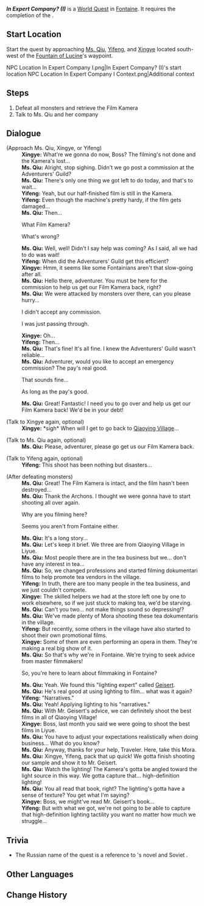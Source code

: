 {{Quest Infobox
|id            = 74051
|image         = World Quest In Expert Company I.png
|type          = World
|requirement   = Complete [[Chapter IV]]: Act II - [[As Light Rain Falls Without Reason]]
|characters    = Ms. Qiu; Traveler; Xingye; Yifeng
|startLocation = [[Fountain of Lucine]], [[Fontaine]]
|region        = Fontaine
|area          = Court of Fontaine Region
|subarea       = Fountain of Lucine
|next          = In Expert Company? (II)
|rewards       = Adventure EXP*150;Mora*20,000;Hero's Wit*3
}}
'''''In Expert Company? (I)''''' is a [[World Quest]] in [[Fontaine]]. It requires the completion of the {{Quest|As Light Rain Falls Without Reason}}.

==Start Location==
Start the quest by approaching [[Ms. Qiu]], [[Yifeng]], and [[Xingye]] located south-west of the [[Fountain of Lucine]]'s waypoint.
<gallery>
NPC Location In Expert Company I.png|In Expert Company? (I)'s start location
NPC Location In Expert Company I Context.png|Additional context
</gallery>

==Steps==
# Defeat all monsters and retrieve the Film Kamera {{Enemy List|Blazing Axe Mitachurl;Hilichurl*3}}
# Talk to Ms. Qiu and her company
<!--
==Gameplay Notes==
-->
==Dialogue==
{{Quest Description|In the Court of Fontaine, you meet a group of people from Liyue...}}
{{Dialogue Start}}
;(Approach Ms. Qiu, Xingye, or Yifeng)
:'''Xingye:''' What're we gonna do now, Boss? The filming's not done and the Kamera's lost...
:'''Ms. Qiu:''' Alright, stop sighing. Didn't we go post a commission at the Adventurers' Guild?
:'''Ms. Qiu:''' There's only one thing we got left to do today, and that's to wait...
:'''Yifeng:''' Yeah, but our half-finished film is still in the Kamera.
:'''Yifeng:''' Even though the machine's pretty hardy, if the film gets damaged...
:'''Ms. Qiu:''' Then...
:{{DIcon}} What Film Kamera?
:{{DIcon}} What's wrong?
:'''Ms. Qiu:''' Well, well! Didn't I say help was coming? As I said, all we had to do was wait!
:'''Yifeng:''' When did the Adventurers' Guild get this efficient?
:'''Xingye:''' Hmm, it seems like some Fontainians aren't that slow-going after all.
:'''Ms. Qiu:''' Hello there, adventurer. You must be here for the commission to help us get our Film Kamera back, right?
:'''Ms. Qiu:''' We were attacked by monsters over there, can you please hurry...
:{{DIcon}} I didn't accept any commission.
:{{DIcon}} I was just passing through.
:'''Xingye:''' Oh...
:'''Yifeng:''' Then...
:'''Ms. Qiu:''' That's fine! It's all fine. I knew the Adventurers' Guild wasn't reliable...
:'''Ms. Qiu:''' Adventurer, would you like to accept an emergency commission? The pay's real good.
:{{DIcon}} That sounds fine...
:{{DIcon}} As long as the pay's good.
:'''Ms. Qiu:''' Great! Fantastic! I need you to go over and help us get our Film Kamera back! We'd be in your debt!

;(Talk to Xingye again, optional)
:'''Xingye:''' *sigh* When will I get to go back to [[Qiaoying Village]]...

;(Talk to Ms. Qiu again, optional)
:'''Ms. Qiu:''' Please, adventurer, please go get us our Film Kamera back.

;(Talk to Yifeng again, optional)
:'''Yifeng:''' This shoot has been nothing but disasters...

;(After defeating monsters)
:'''Ms. Qiu:''' Great! The Film Kamera is intact, and the film hasn't been destroyed...
:'''Ms. Qiu:''' Thank the Archons. I thought we were gonna have to start shooting all over again.
:{{DIcon}} Why are you filming here?
:{{DIcon}} Seems you aren't from Fontaine either.
:'''Ms. Qiu:''' It's a long story...
:'''Ms. Qiu:''' Let's keep it brief. We three are from Qiaoying Village in Liyue.
:'''Ms. Qiu:''' Most people there are in the tea business but we... don't have any interest in tea...
:'''Ms. Qiu:''' So, we changed professions and started filming dokumentari films to help promote tea vendors in the village.
:'''Yifeng:''' In truth, there are too many people in the tea business, and we just couldn't compete.
:'''Xingye:''' The skilled helpers we had at the store left one by one to work elsewhere, so if we just stuck to making tea, we'd be starving.
:'''Ms. Qiu:''' Can't you two... not make things sound so depressing!?
:'''Ms. Qiu:''' We've made plenty of Mora shooting these tea dokumentaris in the village.
:'''Yifeng:''' But recently, some others in the village have also started to shoot their own promotional films.
:'''Xingye:''' Some of them are even performing an opera in them. They're making a real big show of it.
:'''Ms. Qiu:''' So that's why we're in Fontaine. We're trying to seek advice from master filmmakers!
:{{DIcon}} So, you're here to learn about filmmaking in Fontaine?
:'''Ms. Qiu:''' Yeah. We found this "lighting expert" called [[Geisert]].
:'''Ms. Qiu:''' He's real good at using lighting to film... what was it again?
:'''Yifeng:''' "Narratives."
:'''Ms. Qiu:''' Yeah! Applying lighting to his "narratives."
:'''Ms. Qiu:''' With Mr. Geisert's advice, we can definitely shoot the best films in all of Qiaoying Village!
:'''Xingye:''' Boss, last month you said we were going to shoot the best films in Liyue.
:'''Ms. Qiu:''' You have to adjust your expectations realistically when doing business... What do you know?
:'''Ms. Qiu:''' Anyway, thanks for your help, Traveler. Here, take this Mora.
:'''Ms. Qiu:''' Xingye, Yifeng, pack that up quick! We gotta finish shooting our sample and show it to Mr. Geisert.
:'''Ms. Qiu:''' Watch the lighting! The Kamera's gotta be angled toward the light source in this way. We gotta capture that... high-definition lighting!
:'''Ms. Qiu:''' You all read that book, right? The lighting's gotta have a sense of texture? You get what I'm saying?
:'''Xingye:''' Boss, we might've read Mr. Geisert's book...
:'''Yifeng:''' But with what we got, we're not going to be able to capture that high-definition lighting tactility you want no matter how much we struggle...
{{Dialogue End}}

==Trivia==
* The Russian name of the quest is a reference to {{w|Jerome K. Jerome}}'s novel ''{{w|Three Men in a Boat}}'' and Soviet {{w|Three Men in a Boat (1979 film)|TV miniseries of the same name}}.

==Other Languages==
{{Other Languages
|en       = In Expert Company? (I)
|zhs      = 三人行…先寻明师・之一
|zhs_rm   = Sān Rénxíng... Xiān Xún Míngshī - Zhīyī
|zht      = 三人行…先尋明師・之一
|zht_rm   = Sān Rénxíng... Xiān Xún Míngshī - Zhīyī
|zh_tl    = 
|ja       = 三人寄れば…明師を探せ・1
|ja_rm    = Sannin Yoreba... Meishi wo Sagase - Ichi
|ja_tl    = 
|ko       = 삼인행… 스승 찾기・첫 번째
|ko_tl    = 
|es       = Tres novatos y un kinógrafo (I)
|es_tl    = Three Novices and a Kinographer (I)
|fr       = En compagnie experte ? (1)
|fr_tl    = In Expert Company? (1)
|ru       = Трое в Фонтейне, не считая кинокамеры I
|ru_tl    = Three in Fontaine (To Say Nothing of the Film Kamera) I
|th       = แก๊งสามหน่อ... ตามหาผู้ชี้แนะ - 1
|th_rm    = 
|th_tl    = 
|vi       = Ba Đồng Hành... Tìm Chuyên Gia I
|vi_tl    = 
|de       = Die Möchtegern-Filmemacher I
|de_tl    = The Wannabe Movie Makers I
|id       = Di Tengah Kumpulan Ahli: I
|id_tl    = Amidst the Expert Group: I
|pt       = Em Companhia Especializada? (I)
|pt_tl    = 
|tr       = Uzmanlar İş Başında (I)
|tr_tl    = 
|it       = In mani esperte? (I)
|it_tl    = 
}}

==Change History==
{{Change History|4.0}}